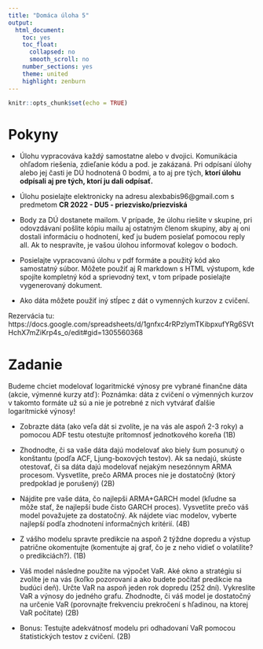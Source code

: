 ```yaml
---
title: "Domáca úloha 5"
output:
  html_document:
    toc: yes
    toc_float:
      collapsed: no
      smooth_scroll: no
    number_sections: yes
    theme: united
    highlight: zenburn
---
```


```r
knitr::opts_chunk$set(echo = TRUE)
```

# Pokyny

* Úlohu vypracováva každý samostatne alebo v dvojici. Komunikácia ohľadom riešenia, zdieľanie kódu a pod. je zakázaná. Pri odpísaní úlohy alebo jej časti je DÚ hodnotená 0 bodmi, a to aj pre tých, **ktorí úlohu odpísali aj pre tých, ktorí ju dali odpísať.**

* Úlohu posielajte elektronicky na adresu alexbabis96@gmail.com s predmetom **CR 2022 - DU5 - priezvisko/priezviská** 

* Body za DÚ dostanete mailom. V prípade, že úlohu riešite v skupine, pri odovzdávaní pošlite kópiu mailu aj ostatným členom skupiny, aby aj oni dostali informáciu o hodnotení, keď ju budem posielať pomocou reply all. Ak to nespravíte, je vašou úlohou informovať kolegov o bodoch.

* Posielajte vypracovanú úlohu v pdf formáte a použitý kód ako samostatný súbor. Môžete použiť aj R markdown s HTML výstupom, kde spojíte kompletný kód a sprievodný text, v tom prípade posielajte vygenerovaný dokument. 

* Ako dáta môžete použiť iný stĺpec z dát o vymenných kurzov z cvičení.

Rezervácia tu: https://docs.google.com/spreadsheets/d/1gnfxc4rRPzlymTKibpxufYRg6SVtHchX7mZiKrp4s_o/edit#gid=1305560368


# Zadanie

Budeme chciet modelovať logaritmické výnosy pre vybrané finančne dáta (akcie, výmenné kurzy atď): Poznámka: dáta z cvičení o výmenných kurzov v takomto formáte už sú a nie je potrebné z nich vytvárať ďalšie logaritmické výnosy!

* Zobrazte dáta (ako veľa dát si zvolíte, je na vás ale aspoň 2-3 roky) a pomocou ADF testu otestujte prítomnosť jednotkového koreňa (1B)

* Zhodnodte, či sa vaše dáta dajú modelovať ako biely šum posunutý o konštantu (podľa ACF, Ljung-boxových testov). Ak sa nedajú, skúste otestovať, či sa dáta dajú modelovať nejakým nesezónnym ARMA procesom. Vysvetlite, prečo ARMA proces nie je dostatočný (ktorý predpoklad je porušený) (2B)

* Nájdite pre vaše dáta, čo najlepši ARMA+GARCH model (kľudne sa môže stať, že najlepší bude čisto GARCH proces). Vysvetlite prečo váš model považujete za dostatočný. Ak nájdete viac modelov, vyberte najlepší podľa zhodnotení informačných kritérií. (4B)

* Z vášho modelu spravte predikcie na aspoň 2 týždne dopredu a výstup patrične okomentujte (komentujte aj graf, čo je z neho vidieť o volatilite? o predikciách?). (1B)

* Váš model následne použite na výpočet VaR. Aké okno a stratégiu si zvolíte je na vás (koľko pozorovaní a ako budete počítať predikcie na budúci deň). Určte VaR na aspoň jeden rok dopredu (252 dní). Vykreslite VaR a výnosy do jedného grafu. Zhodnodte, či váš model je dostatočný na určenie VaR (porovnajte frekvenciu prekročení s hľadinou, na ktorej VaR počítate) (2B)

* Bonus: Testujte adekvátnosť modelu pri odhadovaní VaR pomocou štatistických testov z cvičení. (2B)